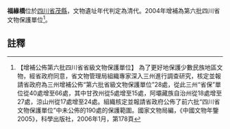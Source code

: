 {{msg:四川省文物保護單位
|名稱 = 福緣橋
|編號 = 12
|圖片 = 
|級別 = S6A
|分類 = 
|時代 = 清代
|地点 = [[四川省|四川省]][[茂縣|茂縣]]
|坐標 =
|登錄 = 2004年
}}
'''福緣橋'''位於[[四川省|四川省]][[茂縣|茂縣]]，文物遺址年代判定為清代。2004年增補為第六批四川省文物保護單位<ref>【增補公佈第六批四川省省級文物保護單位】  為了更好地保護少數民族地區文物，經省政府同意，省文物管理局組織專家深入三州進行調查研究，核定並報請省政府為三州增補公佈“第六批省級文物保護單位”28處，從此三州“省保”單位從40處增至66處，其中甘孜州從5處增至15處，阿壩藏族自治州從18處增至27處，涼山州從17處增至24處。組織核定並報請省政府公佈了前六批“四川省文物保護單位”中未公佈的190處的保護範圍。國家文物局編，《中國文物年鑒2005》，科學出版社，2006年1月，第178頁</ref>。
==註釋==
{{reflist}}
{{文物保護單位小作品}}